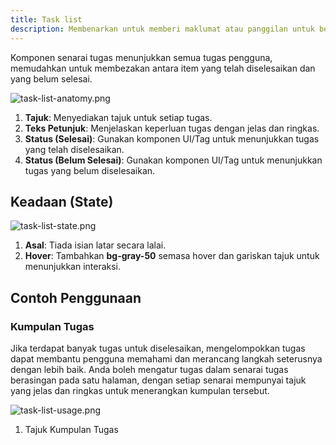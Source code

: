 ```yaml
---
title: Task list
description: Membenarkan untuk memberi maklumat atau panggilan untuk bertindak dengan cara yang tersusun. Menunjukkan semua tugas pengguna, memudahkan untuk membezakan antara item yang telah diselesaikan dan yang belum selesai.
---
```


Komponen senarai tugas menunjukkan semua tugas pengguna, memudahkan untuk membezakan antara item yang telah diselesaikan dan yang belum selesai.

![task-list-anatomy.png](/design/task-list-anatomy.png)

1. **Tajuk**: Menyediakan tajuk untuk setiap tugas.
2. **Teks Petunjuk**: Menjelaskan keperluan tugas dengan jelas dan ringkas.
3. **Status (Selesai)**: Gunakan komponen UI/Tag untuk menunjukkan tugas yang telah diselesaikan.
4. **Status (Belum Selesai)**: Gunakan komponen UI/Tag untuk menunjukkan tugas yang belum diselesaikan.

## Keadaan (State)

![task-list-state.png](/design/task-list-state.png)

1. **Asal**: Tiada isian latar secara lalai.
2. **Hover**: Tambahkan **bg-gray-50** semasa hover dan gariskan tajuk untuk menunjukkan interaksi.

## Contoh Penggunaan

### Kumpulan Tugas

Jika terdapat banyak tugas untuk diselesaikan, mengelompokkan tugas dapat membantu pengguna memahami dan merancang langkah seterusnya dengan lebih baik. Anda boleh mengatur tugas dalam senarai tugas berasingan pada satu halaman, dengan setiap senarai mempunyai tajuk yang jelas dan ringkas untuk menerangkan kumpulan tersebut.

![task-list-usage.png](/design/task-list-usage.png)

1. Tajuk Kumpulan Tugas

